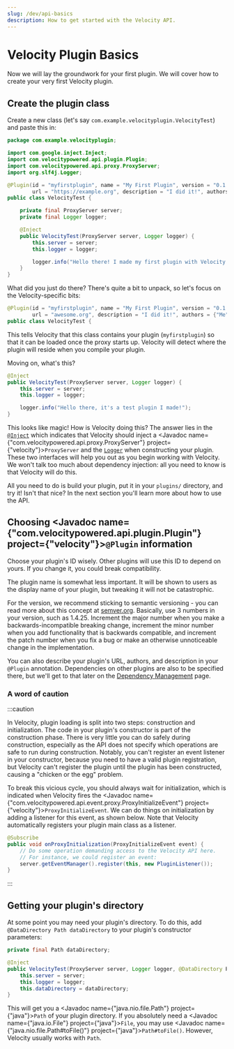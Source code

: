 ```yaml
---
slug: /dev/api-basics
description: How to get started with the Velocity API.
---
```


# Velocity Plugin Basics

Now we will lay the groundwork for your first plugin. We will cover how to create your very first
Velocity plugin.

## Create the plugin class

Create a new class (let's say `com.example.velocityplugin.VelocityTest`) and paste this in:

```java
package com.example.velocityplugin;

import com.google.inject.Inject;
import com.velocitypowered.api.plugin.Plugin;
import com.velocitypowered.api.proxy.ProxyServer;
import org.slf4j.Logger;

@Plugin(id = "myfirstplugin", name = "My First Plugin", version = "0.1.0-SNAPSHOT",
        url = "https://example.org", description = "I did it!", authors = {"Me"})
public class VelocityTest {

    private final ProxyServer server;
    private final Logger logger;

    @Inject
    public VelocityTest(ProxyServer server, Logger logger) {
        this.server = server;
        this.logger = logger;

        logger.info("Hello there! I made my first plugin with Velocity.");
    }
}
```

What did you just do there? There's quite a bit to unpack, so let's focus on the Velocity-specific
bits:

```java
@Plugin(id = "myfirstplugin", name = "My First Plugin", version = "0.1.0-SNAPSHOT",
        url = "awesome.org", description = "I did it!", authors = {"Me"})
public class VelocityTest {
```

This tells Velocity that this class contains your plugin (`myfirstplugin`) so that it can be loaded
once the proxy starts up. Velocity will detect where the plugin will reside when you compile your
plugin.

Moving on, what's this?

```java
@Inject
public VelocityTest(ProxyServer server, Logger logger) {
    this.server = server;
    this.logger = logger;

    logger.info("Hello there, it's a test plugin I made!");
}
```

This looks like magic! How is Velocity doing this? The answer lies in the
[`@Inject`](https://javadoc.io/doc/com.google.inject/guice/latest/com/google/inject/Inject.html)
which indicates that Velocity should inject a
<Javadoc name={"com.velocitypowered.api.proxy.ProxyServer"} project={"velocity"}>`ProxyServer`</Javadoc>
and the [`Logger`](https://www.slf4j.org/api/org/slf4j/Logger.html) when constructing your plugin.
These two interfaces will help you out as you begin working with Velocity. We won't talk too much about
dependency injection: all you need to know is that Velocity will do this.

All you need to do is build your plugin, put it in your `plugins/` directory, and try it! Isn't that
nice? In the next section you'll learn more about how to use the API.

## Choosing <Javadoc name={"com.velocitypowered.api.plugin.Plugin"} project={"velocity"}>`@Plugin`</Javadoc> information

Choose your plugin's ID wisely. Other plugins will use this ID to depend on yours. If you change it,
you could break compatibility.

The plugin name is somewhat less important. It will be shown to users as the display name of your
plugin, but tweaking it will not be catastrophic.

For the version, we recommend sticking to semantic versioning - you can read more about this concept
at [semver.org](https://semver.org). Basically, use 3 numbers in your version, such as 1.4.25.
Increment the major number when you make a backwards-incompatible breaking change, increment the
minor number when you add functionality that is backwards compatible, and increment the patch number
when you fix a bug or make an otherwise unnoticeable change in the implementation.

You can also describe your plugin's URL, authors, and description in your `@Plugin` annotation.
Dependencies on other plugins are also to be specified there, but we'll get to that later on the
[Dependency Management](../how-to/dependencies.mdx) page.

### A word of caution

:::caution

In Velocity, plugin loading is split into two steps: construction and initialization. The code in
your plugin's constructor is part of the construction phase. There is very little you can do safely
during construction, especially as the API does not specify which operations are safe to run during
construction. Notably, you can't register an event listener in your constructor, because you need to
have a valid plugin registration, but Velocity can't register the plugin until the plugin has been
constructed, causing a "chicken or the egg" problem.

To break this vicious cycle, you should always wait for initialization, which is indicated when
Velocity fires the <Javadoc name={"com.velocitypowered.api.event.proxy.ProxyInitializeEvent"} project={"velocity"}>`ProxyInitializeEvent`</Javadoc>.
We can do things on initialization by adding a listener for this event, as shown below.
Note that Velocity automatically registers your plugin main class as a listener.

```java
@Subscribe
public void onProxyInitialization(ProxyInitializeEvent event) {
    // Do some operation demanding access to the Velocity API here.
    // For instance, we could register an event:
    server.getEventManager().register(this, new PluginListener());
}
```

:::

## Getting your plugin's directory

At some point you may need your plugin's directory. To do this, add
`@DataDirectory Path dataDirectory` to your plugin's constructor parameters:

```java
private final Path dataDirectory;

@Inject
public VelocityTest(ProxyServer server, Logger logger, @DataDirectory Path dataDirectory) {
    this.server = server;
    this.logger = logger;
    this.dataDirectory = dataDirectory;
}
```

This will get you a <Javadoc name={"java.nio.file.Path"} project={"java"}>`Path`</Javadoc> of your plugin directory.
If you absolutely need a <Javadoc name={"java.io.File"} project={"java"}>`File`</Javadoc>,
you may use <Javadoc name={"java.nio.file.Path#toFile()"} project={"java"}>`Path#toFile()`</Javadoc>.
However, Velocity usually works with `Path`.
